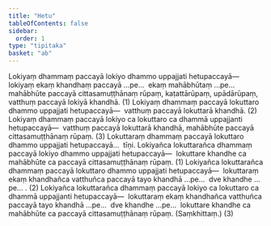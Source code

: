 ```yaml
---
title: "Hetu"
tableOfContents: false
sidebar:
  order: 1
type: "tipitaka"
basket: "ab"
---
```



<DynamicBreadcrumb />

<Division number="140">

<Paragraph number="867">
Lokiyaṃ dhammaṃ paccayā lokiyo dhammo uppajjati hetupaccayā—  lokiyaṃ ekaṃ khandhaṃ paccayā …pe…  ekaṃ mahābhūtaṃ …pe…  mahābhūte paccayā cittasamuṭṭhānaṃ rūpaṃ, kaṭattārūpaṃ, upādārūpaṃ, vatthuṃ paccayā lokiyā khandhā. (1)
</Paragraph>

<Paragraph number="868">
Lokiyaṃ dhammaṃ paccayā lokuttaro dhammo uppajjati hetupaccayā—  vatthuṃ paccayā lokuttarā khandhā. (2)
</Paragraph>

<Paragraph number="869">
Lokiyaṃ dhammaṃ paccayā lokiyo ca lokuttaro ca dhammā uppajjanti hetupaccayā—  vatthuṃ paccayā lokuttarā khandhā, mahābhūte paccayā cittasamuṭṭhānaṃ rūpaṃ. (3)
</Paragraph>

</Division>
<Division number="141">

<Paragraph number="870">
Lokuttaraṃ dhammaṃ paccayā lokuttaro dhammo uppajjati hetupaccayā…  tīṇi.
</Paragraph>

<Paragraph number="871">
Lokiyañca lokuttarañca dhammaṃ paccayā lokiyo dhammo uppajjati hetupaccayā—  lokuttare khandhe ca mahābhūte ca paccayā cittasamuṭṭhānaṃ rūpaṃ. (1)
</Paragraph>

<Paragraph number="872">
Lokiyañca lokuttarañca dhammaṃ paccayā lokuttaro dhammo uppajjati hetupaccayā—  lokuttaraṃ ekaṃ khandhañca vatthuñca paccayā tayo khandhā …pe…  dve khandhe …pe… . (2)
</Paragraph>

<Paragraph number="873">
Lokiyañca lokuttarañca dhammaṃ paccayā lokiyo ca lokuttaro ca dhammā uppajjanti hetupaccayā—  lokuttaraṃ ekaṃ khandhañca vatthuñca paccayā tayo khandhā …pe…  dve khandhe …pe…  lokuttare khandhe ca mahābhūte ca paccayā cittasamuṭṭhānaṃ rūpaṃ. (Saṃkhittaṃ.) (3)
</Paragraph>
</Division>